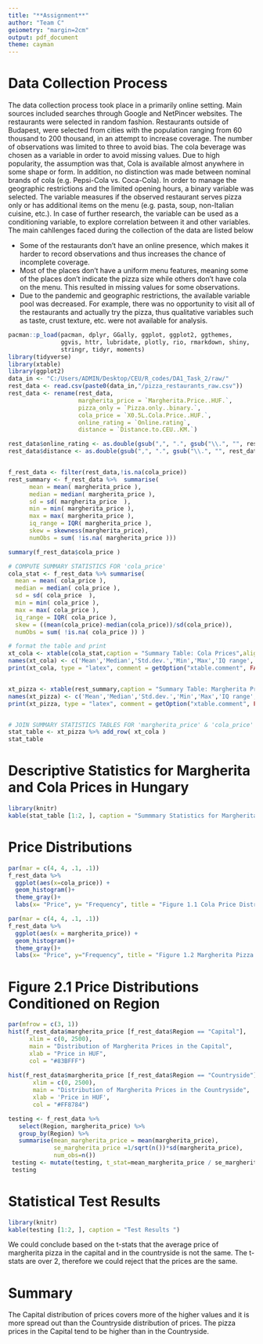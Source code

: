 ```yaml
---
title: "**Assignment**"
author: "Team C"
geiometry: "margin=2cm"
output: pdf_document
theme: cayman
---
```

# Data Collection Process 

The data collection process took place in a primarily online setting. Main sources included searches through Google and NetPincer websites. The restaurants were selected in random fashion. Restaurants outside of Budapest, were selected from cities with the population ranging from 60 thousand to 200 thousand, in an attempt to increase coverage. The number of observations was limited to three to avoid bias. The cola beverage was chosen as a variable in order to avoid missing values. Due to high popularity, the assumption was that, Cola is available almost anywhere in some shape or form. In addition, no distinction was made between nominal brands of cola (e.g. Pepsi-Cola vs. Coca-Cola). In order to manage the geographic restrictions and the limited opening hours, a binary variable was selected. The variable measures if the observed restaurant serves pizza only or has additional items on the menu (e.g. pasta, soup, non-Italian cuisine, etc.). In case of further research, the variable can be used as a conditioning variable, to explore correlation between it and other variables. The main cahllenges faced during the collection of the data are listed below 

* Some of the restaurants don’t have an online presence, which makes it harder to record observations and thus increases the chance of incomplete coverage. 
* Most of the places don’t have a uniform menu features, meaning some of the places don’t indicate the pizza size while others don’t have cola on the menu. This resulted in missing values for some observations. 
* Due to the pandemic and geographic restrictions, the available variable pool was decreased. For example, there was no opportunity to visit all of the restaurants and actually try the pizza, thus qualitative variables such as taste, crust texture, etc. were not available for analysis.  

```r
pacman::p_load(pacman, dplyr, GGally, ggplot, ggplot2, ggthemes,
               ggvis, httr, lubridate, plotly, rio, rmarkdown, shiny,
               stringr, tidyr, moments)
library(tidyverse)
library(xtable)
library(ggplot2)
data_in <- "C:/Users/ADMIN/Desktop/CEU/R_codes/DA1_Task_2/raw/"
rest_data <- read.csv(paste0(data_in,"/pizza_restaurants_raw.csv"))
rest_data <- rename(rest_data,
                    margherita_price = `Margherita.Price..HUF.`,
                    pizza_only = `Pizza.only..binary.`,
                    cola_price = `X0.5L.Cola.Price..HUF.`,
                    online_rating = `Online.rating`,
                    distance = `Distance.to.CEU..KM.`)

rest_data$online_rating <- as.double(gsub(",", ".", gsub("\\.", "", rest_data$online_rating))) 
rest_data$distance <- as.double(gsub(",", ".", gsub("\\.", "", rest_data$distance)))


f_rest_data <- filter(rest_data,!is.na(cola_price))
rest_summary <- f_rest_data %>%  summarise(
      mean = mean( margherita_price ),
      median = median( margherita_price ),
      sd = sd( margherita_price  ),
      min = min( margherita_price ),
      max = max( margherita_price ),
      iq_range = IQR( margherita_price ),
      skew = skewness(margherita_price),
      numObs = sum( !is.na( margherita_price )))

summary(f_rest_data$cola_price )

# COMPUTE SUMMARY STATISTICS FOR 'cola_price'
cola_stat <- f_rest_data %>% summarise( 
  mean = mean( cola_price ),
  median = median( cola_price ),
  sd = sd( cola_price  ),
  min = min( cola_price ),
  max = max( cola_price ),
  iq_range = IQR( cola_price ),
  skew = ((mean(cola_price)-median(cola_price))/sd(cola_price)),
  numObs = sum( !is.na( cola_price )) )

# format the table and print
xt_cola <- xtable(cola_stat,caption = "Summary Table: Cola Prices",align='llccccccc', digits = c(2,0,2,0,0,0,0,3,0))
names(xt_cola) <- c('Mean','Median','Std.dev.','Min','Max','IQ range','Skewness', 'Observations' )
print(xt_cola, type = "latex", comment = getOption("xtable.comment", FALSE))


xt_pizza <- xtable(rest_summary,caption = "Summary Table: Margherita Prices",align='llccccccc', digits = c(2,0,2,0,0,0,0,3,0))
names(xt_pizza) <- c('Mean','Median','Std.dev.','Min','Max','IQ range','Skewness', 'Observations' )
print(xt_pizza, type = "latex", comment = getOption("xtable.comment", FALSE))


# JOIN SUMMARY STATISTICS TABLES FOR 'margherita_price' & 'cola_price'
stat_table <- xt_pizza %>% add_row( xt_cola )
stat_table
```

# Descriptive Statistics for Margherita and Cola Prices in Hungary 

```r
library(knitr)
kable(stat_table [1:2, ], caption = "Summmary Statistics for Margherita (1) and Cola (2)") 
```

# Price Distributions 

```r
par(mar = c(4, 4, .1, .1))
f_rest_data %>%
  ggplot(aes(x=cola_price)) +
  geom_histogram()+
  theme_gray()+
  labs(x= "Price", y= "Frequency", title = "Figure 1.1 Cola Price Distribution")

par(mar = c(4, 4, .1, .1))
f_rest_data %>%
  ggplot(aes(x = margherita_price)) +
  geom_histogram()+
  theme_gray()+
  labs(x= "Price", y="Frequency", title = "Figure 1.2 Margherita Pizza Price Distribution")
```

# Figure 2.1 Price Distributions Conditioned on Region 

```r
par(mfrow = c(3, 1)) 
hist(f_rest_data$margherita_price [f_rest_data$Region == "Capital"],
      xlim = c(0, 2500),
      main = "Distribution of Margherita Prices in the Capital",
      xlab = "Price in HUF",
      col = "#83BFFF")
     
hist(f_rest_data$margherita_price [f_rest_data$Region == "Countryside"],
       xlim = c(0, 2500),
       main = "Distribution of Margherita Prices in the Countryside",
       xlab = 'Price in HUF',
       col = "#FF8784")
```

```r
testing <- f_rest_data %>% 
   select(Region, margherita_price) %>% 
   group_by(Region) %>% 
   summarise(mean_margherita_price = mean(margherita_price),
             se_margherita_price =1/sqrt(n())*sd(margherita_price),
             num_obs=n())
 testing <- mutate(testing, t_stat=mean_margherita_price / se_margherita_price)
 testing 
```
\vspace*{-4cm}
# Statistical Test Results 

```r
library(knitr)
kable(testing [1:2, ], caption = "Test Results ") 
```
We could conclude based on the t-stats that the average price of margherita pizza in the capital and in the countryside is not the same. The t-stats are over 2, therefore we could reject that the prices are the same.

# Summary 

The Capital distribution of prices covers more of the higher values and it is more spread out than the Countryside distribution of prices. The pizza prices in the Capital tend to be higher than in the Countryside.





